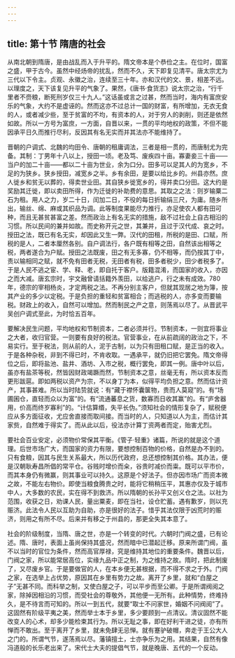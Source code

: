 ```yaml
---
---
---
```

title: 第十节 隋唐的社会
---




从南北朝到隋唐，是由战乱而入于升平的。隋文帝本是个恭俭之主。在位时，国富之盛，甲于古今。虽然中经炀帝的扰乱，然而不久，天下即复见清平。唐太宗尤为三代以下令主。贞观、永徽之治，连续至三十年。亦和汉代的文、景，相差不远。以理度之，天下该复见升平的气象了。果然，《唐书·食货志》说太宗之治，“行千里者不赍粮，断死刑岁仅三十九人。”这话虽或言之过甚，然而当时，海内有富庶安乐的气象，大约不是虚诬的。然而这亦不过总计一国的财富，有所增加，无衣无食的人，或者减少些，至于贫富的不均，有资本的人，对于穷人的剥削，则还是依然如故。所以一方号为富庶，一方面，自晋以来，一贯的平均地权的政策，不但不能因承平日久而推行尽利，反因其有名无实而并其法亦不能维持了。

晋朝的户调式、北魏的均田令、唐朝的租庸调法，三者是相一贯的，而唐制尤为完备。其制：丁男年十八以上，授田一顷。老及笃、废疾四十亩。寡妻妾三十亩——当户的加二十亩——都以二十亩为世业，余为口分。田多可以足其人的为宽乡，不足的为狭乡。狭乡授田，减宽乡之半。乡有余田，是要以给比乡的。州县亦然。庶人徙乡和贫无以葬的，得卖世业田。其自狭乡徙宽乡的，得并卖口分田。这大约是奖励其迁徙，即以卖田所得，作为迁徙的补助费的意思。其取之之法：则岁输粟二石为租。用人之力，岁二十日，闰加二日，不役的每日折输绢三尺，为庸。随乡所出，输丝、绵、麻或其织品为调。此等制度果能尽力推行，亦足使农人都有田可种，而且无甚贫甚富之差。然而政治上有名无实的措施，敌不过社会上自古相沿的习惯。所以民间的兼并如故。而史称开元之世，其兼并，且过于汉代成、哀之时。授田之法，既已有名无实，却因此又生一弊。汉代的田租，所税的是田、口赋，所税的是人，二者本厘然各别。自户调法行，各户既有相等之田，自然该出相等之税，两者遂合为户赋。授田之法既废，田之有无多寡，仍不相等，而仍按其丁中，责以输相同之赋，就不免有田者无税，无田者有税，田多者税少，田少者税多了。于是人民不逃之宦、学、释、老，即自托于客户。版籍混淆，而国家的收入，亦因之而大减。唐玄宗时，宇文融曾请括籍外羡田，以给逃户，行之未有成效。780年，德宗的宰相杨炎，才定两税之法。不再分别主客户，但就其现居之地为簿，按其产业的多少以定税。于是负担的重轻和贫富相合；而逃税的人，亦多变而要输税。财政上的收入，自然可以增加。然而制民之产之意，则荡焉以尽了。从晋武平吴创户调式至此，为时恰五百年。

要解决民生问题，平均地权和节制资本，二者必须并行。节制资本，一则宜将事业之大者，收归官营。一则要有良好的税法。官营事业，在从前疏阔的政治之下，不易实行。至于税法，则从前的人，泥于古制，以为只有田租口赋，是正当的收入。于是各种杂税，非到不得已时，不肯收取。一遇承平，就仍旧把它罢免。隋文帝得位之后，即将盐池、盐井、酒坊、入市之税，概行罢免，即其一例。唐中叶以后，虽亦有盐茶等税，然皆因财政竭蹶而然，节制资本之意，丝毫无有，所以资本反而更形跋扈。即如两税以资产为宗，不以身丁为本，似得平均负担之意。然而估计资产，其事甚难。所以当时陆贽就说：有“藏于襟怀囊箧物，贵而人莫窥”的。有“场圃囷仓，直轻而众以为富”的。有“流通蕃息之货，数寡而日收其赢”的。有“庐舍器用，价高而终岁寡利”的。“计估算缗，失平长伪。”须知社会的情形复杂了，赋税便应从多方面征收，尤应舍直接而取间接。而当时的人，只知道以人为主，而估计其家赀，自然难于得实了。而从此以后，役法亦计算丁资两者而定，贻害尤烈。

要社会百业安定，必须物价常保其平衡。《管子·轻重》诸篇，所说的就是这个道理。后世市场广大，而国家的资力有限，要想控制百物的价格，自然是办不到的。只有食粮，因其与民生关系最大，所以历代政府，总还想控制其价格。其办法，便是汉朝耿寿昌所倡的常平仓。谷贱时增价而籴，谷贵时减价而粜。既可以平市价，而其本身仍有微赢，则其事业可以持久。这原是个好法子。但亦因市场广而资本微之故，不能左右物价。即使当粮食腾贵之时，能将它稍稍压平，其惠亦仅及于城市中人，大多数的农民，实在得不到救济。所以隋朝的长孙平又创义仓之法。以社为范围，收获之日，劝课人民，量出粟麦，即在当社，设仓贮蓄。遇有歉岁，则以充赈济。此法令人民以互助为自助，亦是很好的法子。惜乎其法仅限于凶荒时的赈济，则用之有所不尽。后来并有移之于州县的，那更全失其本意了。

社会的阶级制度，当隋、唐之世，亦是一个转变的时代。六朝时门阀之盛，已有论述。隋、唐时，表面上虽尚保持其盛况，然而暗中已潜起迁移。原来所谓门阀，虽不以当时的官位为条件，然而高官厚禄，究是维持其地位的重要条件。魏晋以后，门阀之家，所以能常居高位，实缘九品中正之制，为之维持之故。隋时，把此制废了，又尽废乡官。于是要做官的人，在本乡便无甚根据，而不得不求之于外。门阀之家，在选举上占优势，原因其在乡里有势力之故。离开了乡里，就和“白屋之子”无甚不同。而科举之制，又使白屋之子，可以平步而至公卿。于是所谓阀阅之家，除掉因相沿的习惯，而受社会的尊敬外，其他便一无所有。此种情势，终难持久，是不待言而可知的。所以一到五代，就要“取士不问家世，婚姻不问阀阅”了。这固然有阶级平夷之美，然而举士本于乡里，多少要顾到一点清议。清议固然不能改变人的心术，却多少能检束其行为。所以无耻之事，即在好利干进之徒，亦有所惮而不敢出。至于离开了乡里，就未免肆无忌惮。就有蹇驴破帽，奔走于王公大人之门的。所谓气节，遂荡焉以尽。藩镇擅土，士亦争乐为之用。其结果，自然有像冯道般的长乐老出来了。宋代士大夫的提倡气节，就是晚唐、五代的一个反动。